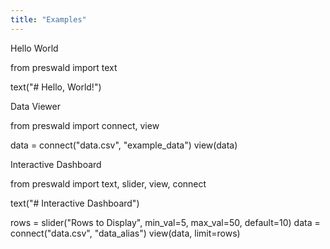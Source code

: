 ```yaml
---
title: "Examples"
---
```


Hello World

from preswald import text

text("# Hello, World!")

Data Viewer

from preswald import connect, view

data = connect("data.csv", "example_data")
view(data)

Interactive Dashboard

from preswald import text, slider, view, connect

text("# Interactive Dashboard")

rows = slider("Rows to Display", min_val=5, max_val=50, default=10)
data = connect("data.csv", "data_alias")
view(data, limit=rows)

